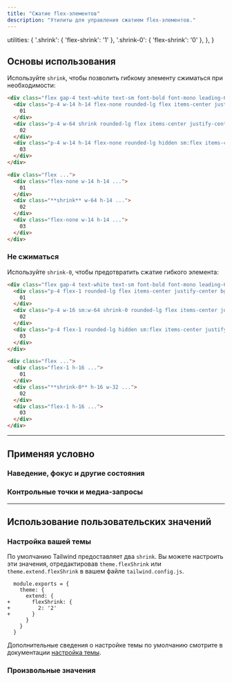 ```yaml
---
title: "Сжатие flex-элементов"
description: "Утилиты для управления сжатием flex-элементов."
---
```



  utilities: {
    '.shrink': { 'flex-shrink': '1' },
    '.shrink-0': { 'flex-shrink': '0' },
  },
}

## Основы использования


Используйте `shrink`, чтобы позволить гибкому элементу сжиматься при необходимости:

```html {{ example: { resizable: true } }}
<div class="flex gap-4 text-white text-sm font-bold font-mono leading-6 bg-stripes-indigo rounded-lg">
  <div class="p-4 w-14 h-14 flex-none rounded-lg flex items-center justify-center bg-indigo-300 dark:bg-indigo-800 dark:text-indigo-400">
    01
  </div>
  <div class="p-4 w-64 shrink rounded-lg flex items-center justify-center bg-indigo-500 shadow-lg">
    02
  </div>
  <div class="p-4 w-14 h-14 flex-none rounded-lg hidden sm:flex items-center justify-center bg-indigo-300 dark:bg-indigo-800 dark:text-indigo-400">
    03
  </div>
</div>
```

```html
<div class="flex ...">
  <div class="flex-none w-14 h-14 ...">
    01
  </div>
  <div class="**shrink** w-64 h-14 ...">
    02
  </div>
  <div class="flex-none w-14 h-14 ...">
    03
  </div>
</div>
```

### Не сжиматься

Используйте `shrink-0`, чтобы предотвратить сжатие гибкого элемента:

```html {{ example: { resizable: true } }}
<div class="flex gap-4 text-white text-sm font-bold font-mono leading-6 bg-stripes-blue rounded-lg">
  <div class="p-4 flex-1 rounded-lg flex items-center justify-center bg-blue-300 dark:bg-blue-800 dark:text-blue-500">
    01
  </div>
  <div class="p-4 w-16 sm:w-64 shrink-0 rounded-lg flex items-center justify-center bg-blue-500 shadow-lg">
    02
  </div>
  <div class="p-4 flex-1 rounded-lg hidden sm:flex items-center justify-center bg-blue-300 dark:bg-blue-800 dark:text-blue-500">
    03
  </div>
</div>
```

```html
<div class="flex ...">
  <div class="flex-1 h-16 ...">
    01
  </div>
  <div class="**shrink-0** h-16 w-32 ...">
    02
  </div>
  <div class="flex-1 h-16 ...">
    03
  </div>
</div>
```

---

## <Heading ignore>Применяя условно</Heading>

### <Heading ignore>Наведение, фокус и другие состояния</Heading>

<HoverFocusAndOtherStates defaultClass="shrink" featuredClass="shrink-0" />

### <Heading ignore>Контрольные точки и медиа-запросы</Heading>

<BreakpointsAndMediaQueries defaultClass="shrink" featuredClass="shrink-0" />

---

## Использование пользовательских значений

### Настройка вашей темы

По умолчанию Tailwind предоставляет два `shrink`. Вы можете настроить эти значения, отредактировав `theme.flexShrink` или `theme.extend.flexShrink` в вашем файле `tailwind.config.js`.

```diff-js {{ filename: 'tailwind.config.js' }}
  module.exports = {
    theme: {
      extend: {
+       flexShrink: {
+         2: '2'
+       }
      }
    }
  }
```

Дополнительные сведения о настройке темы по умолчанию смотрите в документации [настройка темы](/docs/theme#customizing-the-default-theme).

### Произвольные значения

<ArbitraryValues property="flex-shrink" featuredClass="shrink-[2]" />
